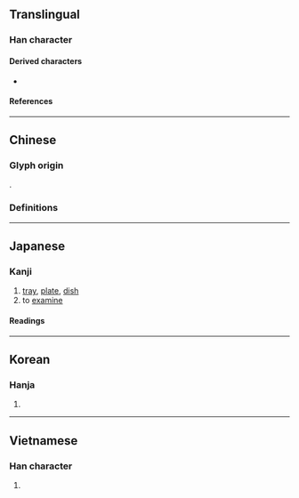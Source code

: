 {{also|盤}}
{{character info}}
==Translingual==

===Han character===
{{Han char|rn=75|rad=木|as=10|sn=14|four=27904|canj=HED,XHED|ids=⿱般木}}

====Derived characters====
* {{l|mul|[[𤻧]], [[𧓙]]}}

====References====
{{Han ref|kx=0545.200|dkj=15303|dj=0933.090|hdz=21265.080|uh=69C3}}

----

==Chinese==

===Glyph origin===
{{Han etym}}
{{Han compound|般|木|t2=wood|c1=p|c2=s|ls=psc}}.

===Definitions===
{{zh-see|盤|v}}
{{attention|zh|Also used in the compound word 涅槃}}

----

==Japanese==

===Kanji===
{{ja-kanji|grade=|rs=木10}}

# [[tray]], [[plate]], [[dish]]
# to [[examine]]

====Readings====
{{ja-readings
|goon=ばん
|kanon=はん
|kun=たらい-
}}

----

==Korean==

===Hanja===
{{ko-hanja|반}}

# {{rfdef|ko|sort=木10}}

----

==Vietnamese==

===Han character===
{{vi-readings|rs=木10|reading=bàn}}

# {{rfdef|vi|sort=木10}}

{{cln|vi|Han tu}}